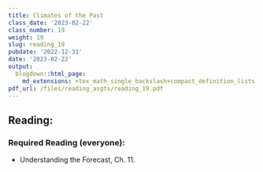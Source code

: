```yaml
---
title: Climates of the Past
class_date: '2023-02-22'
class_number: 19
weight: 19
slug: reading_19
pubdate: '2022-12-31'
date: '2023-02-22'
output:
  blogdown::html_page:
    md_extensions: +tex_math_single_backslash+compact_definition_lists
pdf_url: /files/reading_asgts/reading_19.pdf
---
```

## Reading:

### Required Reading (everyone):

* Understanding the Forecast, Ch. 11.

